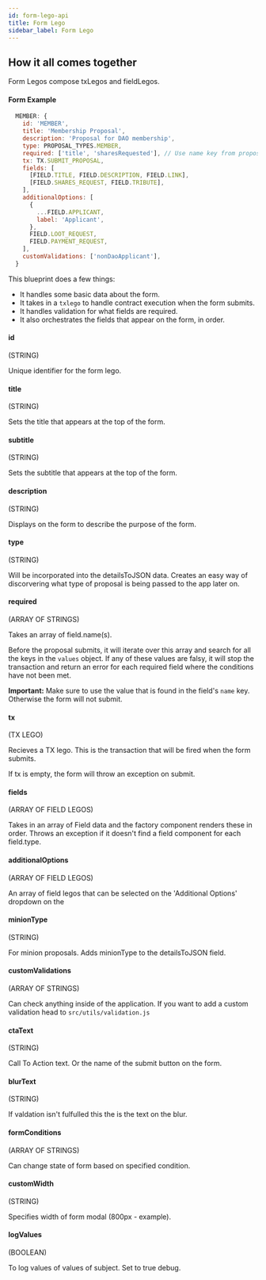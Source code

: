```yaml
---
id: form-lego-api
title: Form Lego
sidebar_label: Form Lego
---
```


## How it all comes together

Form Legos compose txLegos and fieldLegos.

#### Form Example

```js
  MEMBER: {
    id: 'MEMBER',
    title: 'Membership Proposal',
    description: 'Proposal for DAO membership',
    type: PROPOSAL_TYPES.MEMBER,
    required: ['title', 'sharesRequested'], // Use name key from proposal type object
    tx: TX.SUBMIT_PROPOSAL,
    fields: [
      [FIELD.TITLE, FIELD.DESCRIPTION, FIELD.LINK],
      [FIELD.SHARES_REQUEST, FIELD.TRIBUTE],
    ],
    additionalOptions: [
      {
        ...FIELD.APPLICANT,
        label: 'Applicant',
      },
      FIELD.LOOT_REQUEST,
      FIELD.PAYMENT_REQUEST,
    ],
    customValidations: ['nonDaoApplicant'],
  }
```

This blueprint does a few things:

- It handles some basic data about the form.
- It takes in a `txlego` to handle contract execution when the form submits.
- It handles validation for what fields are required.
- It also orchestrates the fields that appear on the form, in order.

#### id

(STRING)

Unique identifier for the form lego.

#### title

(STRING)

Sets the title that appears at the top of the form.

#### subtitle

(STRING)

Sets the subtitle that appears at the top of the form.

#### description

(STRING)

Displays on the form to describe the purpose of the form.

#### type

(STRING)

Will be incorporated into the detailsToJSON data. Creates an easy way of discorvering what type of proposal is being passed to the app later on.

#### required

(ARRAY OF STRINGS)

Takes an array of field.name(s).

Before the proposal submits, it will iterate over this array and search for all the keys in the `values` object. If any of these values are falsy, it will stop the transaction and return an error for each required field where the conditions have not been met.

**Important:** Make sure to use the value that is found in the field's `name` key. Otherwise the form will not submit.

#### tx

(TX LEGO)

Recieves a TX lego. This is the transaction that will be fired when the form submits.

If tx is empty, the form will throw an exception on submit.

#### fields

(ARRAY OF FIELD LEGOS)

Takes in an array of Field data and the factory component renders these in order. Throws an exception if it doesn't find a field component for each field.type.

#### additionalOptions

(ARRAY OF FIELD LEGOS)

An array of field legos that can be selected on the 'Additional Options' dropdown on the

#### minionType

(STRING)

For minion proposals. Adds minionType to the detailsToJSON field.

#### customValidations

(ARRAY OF STRINGS)

Can check anything inside of the application. If you want to add a custom validation head to `src/utils/validation.js`

#### ctaText

(STRING)

Call To Action text. Or the name of the submit button on the form.

#### blurText

(STRING)

If valdation isn't fulfulled this the is the text on the blur.

#### formConditions

(ARRAY OF STRINGS)

Can change state of form based on specified condition.

#### customWidth

(STRING)

Specifies width of form modal (800px - example).

#### logValues

(BOOLEAN)

To log values of values of subject. Set to true debug.
